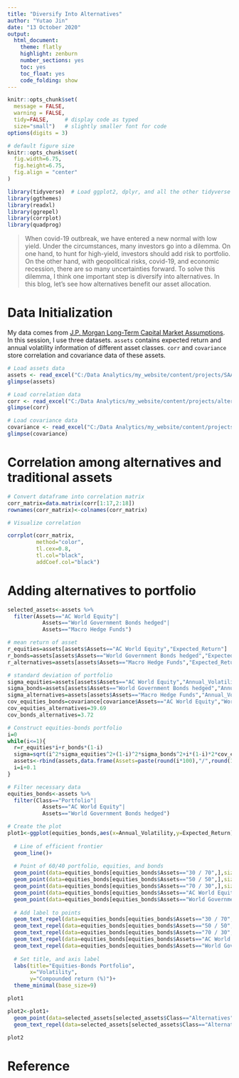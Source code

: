 ---
title: "Diversify Into Alternatives"
author: "Yutao Jin"
date: "13 October 2020"
output:
  html_document:
    theme: flatly
    highlight: zenburn
    number_sections: yes
    toc: yes
    toc_float: yes
    code_folding: show
---

```{r, setup, echo=FALSE}
knitr::opts_chunk$set(
  message = FALSE, 
  warning = FALSE, 
  tidy=FALSE,     # display code as typed
  size="small")   # slightly smaller font for code
options(digits = 3)

# default figure size
knitr::opts_chunk$set(
  fig.width=6.75, 
  fig.height=6.75,
  fig.align = "center"
)
```

```{r load-libraries, echo=FALSE}
library(tidyverse)  # Load ggplot2, dplyr, and all the other tidyverse packages
library(ggthemes)
library(readxl)
library(ggrepel)
library(corrplot)
library(quadprog)
```


> When covid-19 outbreak, we have entered a new normal with low yield. Under the circumstances, many investors go into a dilemma. On one hand, to hunt for high-yield, investors should add risk to portfolio. On the other hand, with geopolitical risks, covid-19, and economic recession, there are so many uncertainties forward. To solve this dilemma, I think one important step is diversify into alternatives. In this blog, let's see how alternatives benefit our asset allocation.

# Data Initialization

My data comes from [J.P. Morgan Long-Term Capital Market Assumptions](https://am.jpmorgan.com/hk/en/asset-management/adv/insights/portfolio-insights/long-term-capital-market-assumptions/). In this session, I use three datasets. `assets` contains expected return and annual volatility information of different asset classes. `corr` and `covariance` store correlation and covariance data of these assets.

```{r load-assets-data}
# Load assets data
assets <- read_excel("C:/Data Analytics/my_website/content/projects/SAA/assets_risk_return.xlsx")
glimpse(assets)
```

```{r load-correlation-data}
# Load correlation data
corr <- read_excel("C:/Data Analytics/my_website/content/projects/alternatives/assets_correlation.xlsx")
glimpse(corr)
```

```{r}
# Load covariance data
covariance <- read_excel("C:/Data Analytics/my_website/content/projects/SAA/assets_covariance.xlsx")
glimpse(covariance)
```


# Correlation among alternatives and traditional assets




```{r,fig.width=10,fig.height=10}
# Convert dataframe into correlation matrix
corr_matrix=data.matrix(corr[1:17,2:18])
rownames(corr_matrix)<-colnames(corr_matrix)

# Visualize correlation

corrplot(corr_matrix,
         method="color",
         tl.cex=0.8,
         tl.col="black",
         addCoef.col="black")
```



# Adding alternatives to portfolio


```{r}
selected_assets<-assets %>%
  filter(Assets=="AC World Equity"|
           Assets=="World Government Bonds hedged"|
           Assets=="Macro Hedge Funds")
```


```{r}
# mean return of asset
r_equities=assets[assets$Assets=="AC World Equity","Expected_Return"]
r_bonds=assets[assets$Assets=="World Government Bonds hedged","Expected_Return"]
r_alternatives=assets[assets$Assets=="Macro Hedge Funds","Expected_Return"]

# standard deviation of portfolio
sigma_equities=assets[assets$Assets=="AC World Equity","Annual_Volatility"]
sigma_bonds=assets[assets$Assets=="World Government Bonds hedged","Annual_Volatility"]
sigma_alternatives=assets[assets$Assets=="Macro Hedge Funds","Annual_Volatility"]
cov_equities_bonds=covariance[covariance$Assets=="AC World Equity","World Government Bonds hedged"]
cov_equities_alternatives=39.69
cov_bonds_alternatives=3.72

# Construct equities-bonds portfolio 
i=0
while(i<=1){
  r=r_equities*i+r_bonds*(1-i)
  sigma=sqrt(i^2*sigma_equities^2+(1-i)^2*sigma_bonds^2+i*(1-i)*2*cov_equities_bonds)
  assets<-rbind(assets,data.frame(Assets=paste(round(i*100),"/",round(100-i*100)),Class="Portfolio",Expected_Return=r,Annual_Volatility=sigma))
  i=i+0.1
}

```

```{r}
# Filter necessary data
equities_bonds<-assets %>%
  filter(Class=="Portfolio"|
           Assets=="AC World Equity"|
           Assets=="World Government Bonds hedged")

# Create the plot
plot1<-ggplot(equities_bonds,aes(x=Annual_Volatility,y=Expected_Return))+
  
  # Line of efficient frontier
  geom_line()+
  
  # Point of 60/40 portfolio, equities, and bonds
  geom_point(data=equities_bonds[equities_bonds$Assets=="30 / 70",],size=3,colour="blue")+
  geom_point(data=equities_bonds[equities_bonds$Assets=="50 / 50",],size=3,colour="blue")+
  geom_point(data=equities_bonds[equities_bonds$Assets=="70 / 30",],size=3,colour="blue")+
  geom_point(data=equities_bonds[equities_bonds$Assets=="AC World Equity",],size=2)+
  geom_point(data=equities_bonds[equities_bonds$Assets=="World Government Bonds hedged",],size=2)+
  
  # Add label to points
  geom_text_repel(data=equities_bonds[equities_bonds$Assets=="30 / 70",],aes(x=Annual_Volatility,y=Expected_Return,label=Assets),colour="Black",vjust=-1)+
  geom_text_repel(data=equities_bonds[equities_bonds$Assets=="50 / 50",],aes(x=Annual_Volatility,y=Expected_Return,label=Assets),colour="Black",vjust=-1)+
  geom_text_repel(data=equities_bonds[equities_bonds$Assets=="70 / 30",],aes(x=Annual_Volatility,y=Expected_Return,label=Assets),colour="Black",vjust=-1)+
  geom_text_repel(data=equities_bonds[equities_bonds$Assets=="AC World Equity",],aes(x=Annual_Volatility,y=Expected_Return,label=Assets),colour="Black")+
  geom_text_repel(data=equities_bonds[equities_bonds$Assets=="World Government Bonds hedged",],aes(x=Annual_Volatility,y=Expected_Return,label=Assets),colour="Black",hjust=-0.05)+
  
  # Set title, and axis label
  labs(title="Equities-Bonds Portfolio",
       x="Volatility",
       y="Compounded return (%)")+
  theme_minimal(base_size=9)

plot1
```

```{r}
plot2<-plot1+
  geom_point(data=selected_assets[selected_assets$Class=="Alternatives",],aes(x=Annual_Volatility,y=Expected_Return),size=2)+
  geom_text_repel(data=selected_assets[selected_assets$Class=="Alternatives",],aes(x=Annual_Volatility,y=Expected_Return,label=Assets))

plot2

```


























# Reference






